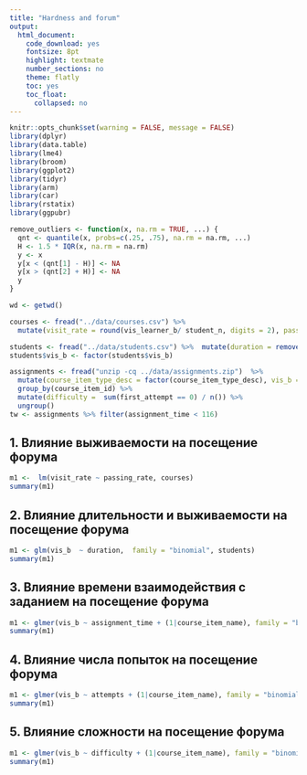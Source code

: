 ```yaml
---
title: "Hardness and forum"
output:
  html_document:
    code_download: yes
    fontsize: 8pt
    highlight: textmate
    number_sections: no
    theme: flatly
    toc: yes
    toc_float:
      collapsed: no
---
```



```r
knitr::opts_chunk$set(warning = FALSE, message = FALSE)
library(dplyr)
library(data.table)
library(lme4)
library(broom)
library(ggplot2)
library(tidyr)
library(arm)
library(car)
library(rstatix)
library(ggpubr)

remove_outliers <- function(x, na.rm = TRUE, ...) {
  qnt <- quantile(x, probs=c(.25, .75), na.rm = na.rm, ...)
  H <- 1.5 * IQR(x, na.rm = na.rm)
  y <- x
  y[x < (qnt[1] - H)] <- NA
  y[x > (qnt[2] + H)] <- NA
  y
}

```

```r
wd <- getwd()

courses <- fread("../data/courses.csv") %>%
  mutate(visit_rate = round(vis_learner_b/ student_n, digits = 2), passing_rate = round(passing_rate, digits = 2)) 

students <- fread("../data/students.csv") %>%  mutate(duration = remove_outliers(duration))  
students$vis_b <- factor(students$vis_b)

assignments <- fread("unzip -cq ../data/assignments.zip")  %>%  
  mutate(course_item_type_desc = factor(course_item_type_desc), vis_b = ifelse(vis_tw==0, 0, 1)) %>% 
  group_by(course_item_id) %>% 
  mutate(difficulty =  sum(first_attempt == 0) / n()) %>% 
  ungroup() 
tw <- assignments %>% filter(assignment_time < 116) 
```

## 1. Влияние выживаемости на посещение форума

```r
m1 <-  lm(visit_rate ~ passing_rate, courses)
summary(m1)
```


## 2. Влияние длительности и выживаемости на посещение форума

```r
m1 <- glm(vis_b  ~ duration,  family = "binomial", students)
summary(m1)
```

## 3. Влияние времени взаимодействия с заданием на посещение форума

```r
m1 <- glmer(vis_b ~ assignment_time + (1|course_item_name), family = "binomial", tw)
summary(m1)
```

## 4. Влияние числа попыток на посещение форума

```r
m1 <- glmer(vis_b ~ attempts + (1|course_item_name), family = "binomial", assignments)
summary(m1)
```

## 5. Влияние сложности на посещение форума

```r
m1 <- glmer(vis_b ~ difficulty + (1|course_item_name), family = "binomial", assignments)
summary(m1)
```

